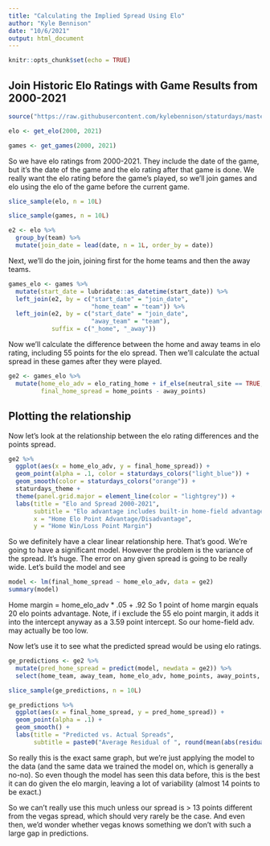 ```yaml
---
title: "Calculating the Implied Spread Using Elo"
author: "Kyle Bennison"
date: "10/6/2021"
output: html_document
---
```


```r
knitr::opts_chunk$set(echo = TRUE)
```

## Join Historic Elo Ratings with Game Results from 2000-2021

```r
source("https://raw.githubusercontent.com/kylebennison/staturdays/master/Production/source_everything.R")

elo <- get_elo(2000, 2021)

games <- get_games(2000, 2021)
```

So we have elo ratings from 2000-2021. They include the date of the game, but it's the date of the game and the elo rating after that game is done.
We really want the elo rating before the game's played, so we'll join games and elo using the elo of the game before the current game.

```r
slice_sample(elo, n = 10L)

slice_sample(games, n = 10L)

e2 <- elo %>% 
  group_by(team) %>% 
  mutate(join_date = lead(date, n = 1L, order_by = date))
```

Next, we'll do the join, joining first for the home teams and then the away teams.

```r
games_elo <- games %>% 
  mutate(start_date = lubridate::as_datetime(start_date)) %>% 
  left_join(e2, by = c("start_date" = "join_date",
                       "home_team" = "team")) %>% 
  left_join(e2, by = c("start_date" = "join_date",
                       "away_team" = "team"),
            suffix = c("_home", "_away"))
```

Now we'll calculate the difference between the home and away teams in elo rating, including 55 points for the elo spread. Then we'll calculate the actual spread in these games after they were played.

```r
ge2 <- games_elo %>%
  mutate(home_elo_adv = elo_rating_home + if_else(neutral_site == TRUE, 0, 55) - elo_rating_away,
         final_home_spread = home_points - away_points)
```

## Plotting the relationship

Now let's look at the relationship between the elo rating differences and the points spread.

```r
ge2 %>% 
  ggplot(aes(x = home_elo_adv, y = final_home_spread)) +
  geom_point(alpha = .1, color = staturdays_colors("light_blue")) +
  geom_smooth(color = staturdays_colors("orange")) +
  staturdays_theme +
  theme(panel.grid.major = element_line(color = "lightgrey")) +
  labs(title = "Elo and Spread 2000-2021",
       subtitle = "Elo advantage includes built-in home-field advantage worth around 3 points",
       x = "Home Elo Point Advantage/Disadvantage",
       y = "Home Win/Loss Point Margin")
```

So we definitely have a clear linear relationship here. That's good. We're going to have a significant model. However the problem is the variance of the spread. It's huge. The error on any given spread is going to be really wide. Let's build the model and see

```r
model <- lm(final_home_spread ~ home_elo_adv, data = ge2)
summary(model)
```

Home margin = home_elo_adv * .05 + .92
So 1 point of home margin equals  20 elo points advantage.
Note, if i exclude the 55 elo point margin, it adds it into the intercept anyway as a 3.59 point intercept. So our home-field adv. may actually be too low.

Now let's use it to see what the predicted spread would be using elo ratings.

```r
ge_predictions <- ge2 %>% 
  mutate(pred_home_spread = predict(model, newdata = ge2)) %>% 
  select(home_team, away_team, home_elo_adv, home_points, away_points, final_home_spread, pred_home_spread)

slice_sample(ge_predictions, n = 10L)
```
```r
ge_predictions %>% 
  ggplot(aes(x = final_home_spread, y = pred_home_spread)) +
  geom_point(alpha = .1) +
  geom_smooth() +
  labs(title = "Predicted vs. Actual Spreads",
       subtitle = paste0("Average Residual of ", round(mean(abs(residuals(model))), 2), " points per game"))
```

So really this is the exact same graph, but we're just applying the model to the data (and the same data we trained the model on, which is generally a no-no). So even though the model has seen this data before, this is the best it can do given the elo margin, leaving a lot of variability (almost 14 points to be exact.)

So we can't really use this much unless our spread is > 13 points different from the vegas spread, which should very rarely be the case. And even then, we'd wonder whether vegas knows something we don't with such a large gap in predictions.






